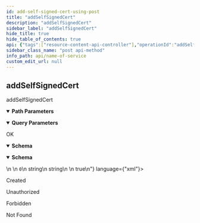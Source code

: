 ```yaml
---
id: add-self-signed-cert-using-post
title: "addSelfSignedCert"
description: "addSelfSignedCert"
sidebar_label: "addSelfSignedCert"
hide_title: true
hide_table_of_contents: true
api: {"tags":["resource-content-api-controller"],"operationId":"addSelfSignedCertUsingPOST","parameters":[{"name":"params","in":"query","description":"params","required":false,"schema":{"type":"string"}},{"name":"stackId","in":"path","description":"stackId","required":true,"schema":{"type":"string"}},{"name":"type","in":"query","description":"type","required":false,"schema":{"type":"string","enum":["CACHE_POOL","CERTIFICATE_AUTHORITY","CERT_REVOCATION_LIST","CLIENT_CERTIFICATE","CREDENTIALS","ERROR_PAGE","HEALTH_SCRIPT","IP_FEED","PAYLOAD","PUBLIC_PRIVATE_KEY","RPZ","SSL_CERTIFICATE","THREAT_INTEL"]}}],"responses":{"200":{"description":"OK","content":{"application/json":{"schema":{"type":"object","properties":{"args":{"type":"array","items":{"type":"object"}},"code":{"type":"integer","format":"int32"},"data":{"type":"string"},"message":{"type":"string"},"metadata":{"type":"object"},"valid":{"type":"boolean"}},"title":"DataResponse«string»"}},"application/xml":{"schema":{"type":"object","properties":{"args":{"type":"array","items":{"type":"object"}},"code":{"type":"integer","format":"int32"},"data":{"type":"string"},"message":{"type":"string"},"metadata":{"type":"object"},"valid":{"type":"boolean"}},"title":"DataResponse«string»"}}}},"201":{"description":"Created"},"401":{"description":"Unauthorized"},"403":{"description":"Forbidden"},"404":{"description":"Not Found"}},"description":"addSelfSignedCert","method":"post","path":"/api/stack/{stackId}/content/generate","servers":[{"url":"//localhost:8080"}],"info":{"description":"API Endpoint Decoration","version":"1.0.0","title":"NAME OF SERVICE","contact":{"name":"Dev-Team","url":"https://www.dev-team.com/","email":"dev-team@gmail.com"},"license":{"name":"Apache 2.0","url":"http://www.apache.org/licenses/LICENSE-2.0.html"}},"postman":{"name":"addSelfSignedCert","description":{"type":"text/plain"},"url":{"path":["api","stack",":stackId","content","generate"],"host":["{{baseUrl}}"],"query":[{"disabled":false,"description":{"content":"params","type":"text/plain"},"key":"params","value":""},{"disabled":false,"description":{"content":"type","type":"text/plain"},"key":"type","value":""}],"variable":[{"disabled":false,"description":{"content":"(Required) stackId","type":"text/plain"},"type":"any","value":"","key":"stackId"}]},"header":[{"key":"Accept","value":"application/json"}],"method":"POST"}}
sidebar_class_name: "post api-method"
info_path: api/name-of-service
custom_edit_url: null
---
```



## addSelfSignedCert



addSelfSignedCert

<details style={{"marginBottom":"1rem"}} data-collapsed={false} open={true}><summary style={{}}><strong>Path Parameters</strong></summary><div><ul><ParamsItem className={"paramsItem"} param={{"name":"stackId","in":"path","description":"stackId","required":true,"schema":{"type":"string"}}}></ParamsItem></ul></div></details><details style={{"marginBottom":"1rem"}} data-collapsed={false} open={true}><summary style={{}}><strong>Query Parameters</strong></summary><div><ul><ParamsItem className={"paramsItem"} param={{"name":"params","in":"query","description":"params","required":false,"schema":{"type":"string"}}}></ParamsItem><ParamsItem className={"paramsItem"} param={{"name":"type","in":"query","description":"type","required":false,"schema":{"type":"string","enum":["CACHE_POOL","CERTIFICATE_AUTHORITY","CERT_REVOCATION_LIST","CLIENT_CERTIFICATE","CREDENTIALS","ERROR_PAGE","HEALTH_SCRIPT","IP_FEED","PAYLOAD","PUBLIC_PRIVATE_KEY","RPZ","SSL_CERTIFICATE","THREAT_INTEL"]}}}></ParamsItem></ul></div></details><div><ApiTabs><TabItem label={"200"} value={"200"}><div>

OK

</div><div><MimeTabs schemaType={"response"}><TabItem label={"application/json"} value={"application/json"}><SchemaTabs><TabItem label={"Schema"} value={"Schema"}><details style={{}} data-collapsed={false} open={true}><summary style={{"textAlign":"left"}}><strong>Schema</strong></summary><div style={{"textAlign":"left","marginLeft":"1rem"}}></div><ul style={{"marginLeft":"1rem"}}><SchemaItem collapsible={false} name={"args"} required={false} schemaName={"object[]"} qualifierMessage={undefined} schema={{"type":"array","items":{"type":"object"}}}></SchemaItem><SchemaItem collapsible={false} name={"code"} required={false} schemaName={"int32"} qualifierMessage={undefined} schema={{"type":"integer","format":"int32"}}></SchemaItem><SchemaItem collapsible={false} name={"data"} required={false} schemaName={"string"} qualifierMessage={undefined} schema={{"type":"string"}}></SchemaItem><SchemaItem collapsible={false} name={"message"} required={false} schemaName={"string"} qualifierMessage={undefined} schema={{"type":"string"}}></SchemaItem><SchemaItem collapsible={false} name={"metadata"} required={false} schemaName={"object"} qualifierMessage={undefined} schema={{"type":"object"}}></SchemaItem><SchemaItem collapsible={false} name={"valid"} required={false} schemaName={"boolean"} qualifierMessage={undefined} schema={{"type":"boolean"}}></SchemaItem></ul></details></TabItem><TabItem label={"Example (from schema)"} value={"Example (from schema)"}><ResponseSamples responseExample={"{\n  \"args\": [\n    {}\n  ],\n  \"code\": 0,\n  \"data\": \"string\",\n  \"message\": \"string\",\n  \"metadata\": {},\n  \"valid\": true\n}"} language={"json"}></ResponseSamples></TabItem></SchemaTabs></TabItem><TabItem label={"application/xml"} value={"application/xml"}><SchemaTabs><TabItem label={"Schema"} value={"Schema"}><details style={{}} data-collapsed={false} open={true}><summary style={{"textAlign":"left"}}><strong>Schema</strong></summary><div style={{"textAlign":"left","marginLeft":"1rem"}}></div><ul style={{"marginLeft":"1rem"}}><SchemaItem collapsible={false} name={"args"} required={false} schemaName={"object[]"} qualifierMessage={undefined} schema={{"type":"array","items":{"type":"object"}}}></SchemaItem><SchemaItem collapsible={false} name={"code"} required={false} schemaName={"int32"} qualifierMessage={undefined} schema={{"type":"integer","format":"int32"}}></SchemaItem><SchemaItem collapsible={false} name={"data"} required={false} schemaName={"string"} qualifierMessage={undefined} schema={{"type":"string"}}></SchemaItem><SchemaItem collapsible={false} name={"message"} required={false} schemaName={"string"} qualifierMessage={undefined} schema={{"type":"string"}}></SchemaItem><SchemaItem collapsible={false} name={"metadata"} required={false} schemaName={"object"} qualifierMessage={undefined} schema={{"type":"object"}}></SchemaItem><SchemaItem collapsible={false} name={"valid"} required={false} schemaName={"boolean"} qualifierMessage={undefined} schema={{"type":"boolean"}}></SchemaItem></ul></details></TabItem><TabItem label={"Example (from schema)"} value={"Example (from schema)"}><ResponseSamples responseExample={"<root>\n  <args/>\n  <code>0</code>\n  <data>string</data>\n  <message>string</message>\n  <metadata/>\n  <valid>true</valid>\n</root>"} language={"xml"}></ResponseSamples></TabItem></SchemaTabs></TabItem></MimeTabs></div></TabItem><TabItem label={"201"} value={"201"}><div>

Created

</div><div></div></TabItem><TabItem label={"401"} value={"401"}><div>

Unauthorized

</div><div></div></TabItem><TabItem label={"403"} value={"403"}><div>

Forbidden

</div><div></div></TabItem><TabItem label={"404"} value={"404"}><div>

Not Found

</div><div></div></TabItem></ApiTabs></div>
      